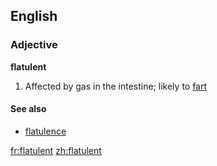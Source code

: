 ==English==
===Adjective===
'''flatulent'''

# Affected by gas in the intestine; likely to [[fart]]

====See also====

*[[flatulence]]

[[fr:flatulent]]
[[zh:flatulent]]
